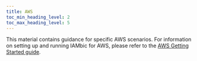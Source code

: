 ```yaml
---
title: AWS
toc_min_heading_level: 2
toc_max_heading_level: 5
---
```


This material contains guidance for specific AWS scenarios.  For information on setting up
and running IAMbic for AWS, please refer to the [AWS Getting Started guide](/getting_started/aws).
